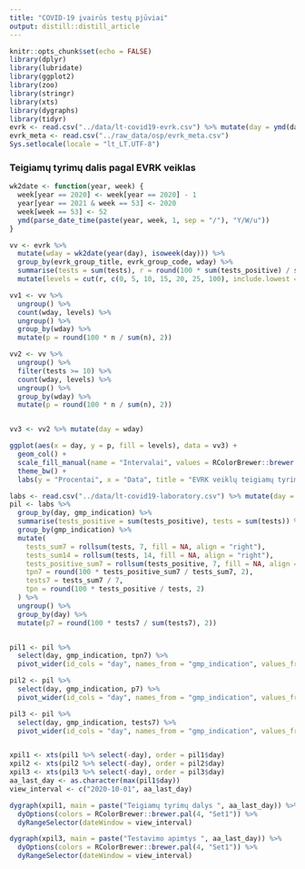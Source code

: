 ```yaml
---
title: "COVID-19 įvairūs testų pjūviai"
output: distill::distill_article
---
```


```r
knitr::opts_chunk$set(echo = FALSE)
library(dplyr)
library(lubridate)
library(ggplot2)
library(zoo)
library(stringr)
library(xts)
library(dygraphs)
library(tidyr)
evrk <- read.csv("../data/lt-covid19-evrk.csv") %>% mutate(day = ymd(day))
evrk_meta <- read.csv("../raw_data/osp/evrk_meta.csv")
Sys.setlocale(locale = "lt_LT.UTF-8")
```
### Teigiamų tyrimų dalis pagal EVRK veiklas

```r
wk2date <- function(year, week) {
  week[year == 2020] <- week[year == 2020] - 1
  year[year == 2021 & week == 53] <- 2020
  week[week == 53] <- 52
  ymd(parse_date_time(paste(year, week, 1, sep = "/"), "Y/W/u"))
}

vv <- evrk %>%
  mutate(wday = wk2date(year(day), isoweek(day))) %>%
  group_by(evrk_group_title, evrk_group_code, wday) %>%
  summarise(tests = sum(tests), r = round(100 * sum(tests_positive) / sum(tests), 2)) %>%
  mutate(levels = cut(r, c(0, 5, 10, 15, 20, 25, 100), include.lowest = TRUE))

vv1 <- vv %>%
  ungroup() %>%
  count(wday, levels) %>%
  ungroup() %>%
  group_by(wday) %>%
  mutate(p = round(100 * n / sum(n), 2))

vv2 <- vv %>%
  ungroup() %>%
  filter(tests >= 10) %>%
  count(wday, levels) %>%
  ungroup() %>%
  group_by(wday) %>%
  mutate(p = round(100 * n / sum(n), 2))


vv3 <- vv2 %>% mutate(day = wday)
```

```r
ggplot(aes(x = day, y = p, fill = levels), data = vv3) +
  geom_col() +
  scale_fill_manual(name = "Intervalai", values = RColorBrewer::brewer.pal(6, "Set1")[c(3, 2, 4, 6, 5, 1)]) +
  theme_bw() +
  labs(y = "Procentai", x = "Data", title = "EVRK veiklų teigiamų tyrimų dalis savaitėmis")
```

```r
labs <- read.csv("../data/lt-covid19-laboratory.csv") %>% mutate(day = ymd(day))
pil <- labs %>%
  group_by(day, gmp_indication) %>%
  summarise(tests_positive = sum(tests_positive), tests = sum(tests)) %>%
  group_by(gmp_indication) %>%
  mutate(
    tests_sum7 = rollsum(tests, 7, fill = NA, align = "right"),
    tests_sum14 = rollsum(tests, 14, fill = NA, align = "right"),
    tests_positive_sum7 = rollsum(tests_positive, 7, fill = NA, align = "right"),
    tpn7 = round(100 * tests_positive_sum7 / tests_sum7, 2),
    tests7 = tests_sum7 / 7,
    tpn = round(100 * tests_positive / tests, 2)
  ) %>%
  ungroup() %>%
  group_by(day) %>%
  mutate(p7 = round(100 * tests7 / sum(tests7), 2))


pil1 <- pil %>%
  select(day, gmp_indication, tpn7) %>%
  pivot_wider(id_cols = "day", names_from = "gmp_indication", values_from = "tpn7")

pil2 <- pil %>%
  select(day, gmp_indication, p7) %>%
  pivot_wider(id_cols = "day", names_from = "gmp_indication", values_from = "p7")

pil3 <- pil %>%
  select(day, gmp_indication, tests7) %>%
  pivot_wider(id_cols = "day", names_from = "gmp_indication", values_from = "tests7")


xpil1 <- xts(pil1 %>% select(-day), order = pil1$day)
xpil2 <- xts(pil2 %>% select(-day), order = pil2$day)
xpil3 <- xts(pil3 %>% select(-day), order = pil3$day)
aa_last_day <- as.character(max(pil1$day))
view_interval <- c("2020-10-01", aa_last_day)
```

```r
dygraph(xpil1, main = paste("Teigiamų tyrimų dalys ", aa_last_day)) %>%
  dyOptions(colors = RColorBrewer::brewer.pal(4, "Set1")) %>%
  dyRangeSelector(dateWindow = view_interval)
```





```r
dygraph(xpil3, main = paste("Testavimo apimtys ", aa_last_day)) %>%
  dyOptions(colors = RColorBrewer::brewer.pal(4, "Set1")) %>%
  dyRangeSelector(dateWindow = view_interval)
```








